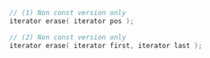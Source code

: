 ```cpp
// (1) Non const version only
iterator erase( iterator pos );

// (2) Non const version only
iterator erase( iterator first, iterator last );
```

